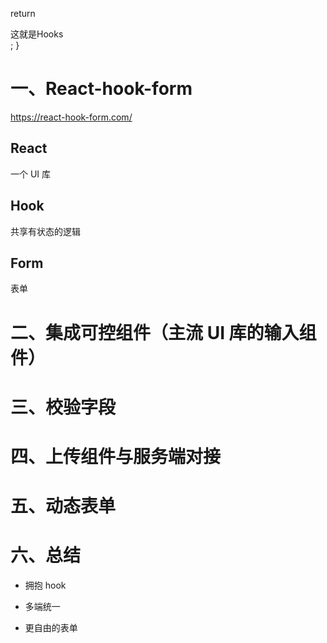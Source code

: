 
  return <div>这就是Hooks</div>;
}

<Meta title="form/react-hook-form" />

# 一、React-hook-form

https://react-hook-form.com/

## React

一个 UI 库

## Hook

共享有状态的逻辑

## Form

表单

# 二、集成可控组件（主流 UI 库的输入组件）

<IntegratingControlledInputsDemo />

# 三、校验字段

<ValidationDemo />

# 四、上传组件与服务端对接

<UploadDataDemo />

# 五、动态表单

<DynamicFormDemo />

# 六、总结

- 拥抱 hook

- 多端统一

- 更自由的表单
